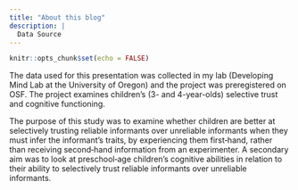 ```yaml
---
title: "About this blog"
description: |
  Data Source
---
```


```r
knitr::opts_chunk$set(echo = FALSE)
```

The data used for this presentation was collected in my lab (Developing Mind Lab at the University of Oregon) and the project was preregistered on OSF. The project examines children’s (3- and 4-year-olds) selective trust and cognitive functioning. 

The purpose of this study was to examine whether children are better at selectively trusting reliable informants over unreliable informants when they must infer the informant’s traits, by experiencing them first‐hand, rather than receiving second‐hand information from an experimenter. A secondary aim was to look at preschool‐age children’s cognitive abilities in relation to their ability to selectively trust reliable informants over unreliable informants.
